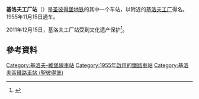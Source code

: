 {{Infobox station
| name          = 基洛夫工廠<br />{{lang|ru|Ки́ровский заво́д}}
| type          = {{STPETERSBURGMETRO type}}
| style         =
| image         = Metro SPB Line1 Kirovsky Zavod.jpg
| image_size    =
| image_caption = 車站大廳
| address       = [[基洛夫區_(聖彼得堡)|基洛夫區]]
| borough       = [[聖彼得堡|聖彼得堡]]
| country       = [[俄羅斯|俄羅斯]]
| coordinates   = {{coord|59|52|46.92|N|30|15|42.88|E|display=title,inline}}
| line          = {{STPETERSBURGMETRO-line1}}
| other         =
| structure     = 地下
| platform      = 1個[[島式月台|島式月台]]
| depth         = {{convert|50|m|ft|0|abbr=on}}
| levels        = 1層
| tracks        = 2條
| parking       =
| bicycle       =
| baggage_check =
| opened        = 1955年11月15日
| closed        =
| rebuilt       =
| electrified   =
| ADA           =
| code          =
| owned         = [[聖彼得堡地鐵|聖彼得堡地鐵]]
| zone          =
| smartcardname =
| smartcardstatus =
| former        =
| passengers    =
| pass_year     =
| pass_percent  =
| pass_system   =
| mpassengers   =
| services      = 
| map_locator   =
}}

'''基洛夫工厂站'''（{{lang-rus|Ки́ровский заво́д|Kirovsky zavod}}）是[[圣彼得堡地铁|圣彼得堡地铁]]的其中一个车站，以附近的[[基洛夫机械制造厂|基洛夫工厂]]得名。1955年11月15日通车。

2011年12月15日，基洛夫工厂站受到文化遗产保护<ref>{{Cite web |url=http://lenta.ru/news/2011/12/15/metro1/ |title=Станции питерского метро признали культурным наследием |accessdate=2014-05-17 |archive-date=2014-02-22 |archive-url=https://web.archive.org/web/20140222161439/http://lenta.ru/news/2011/12/15/metro1/ |dead-url=no }}</ref>。

==參考資料==
<references/>
{{基洛夫－維堡線}}
[[Category:基洛夫-維堡線車站|Category:基洛夫-維堡線車站]]
[[Category:1955年啟用的鐵路車站|Category:1955年啟用的鐵路車站]]
[[Category:基洛夫區鐵路車站_(聖彼得堡)|Category:基洛夫區鐵路車站 (聖彼得堡)]]